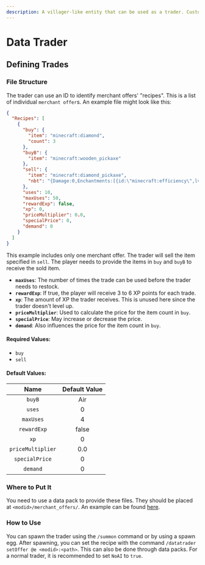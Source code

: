 ```yaml
---
description: A villager-like entity that can be used as a trader. Customizable with data packs.
---
```


# Data Trader


<ProjectHeader slug="data-trader" mcVersion="1.18" />

## Defining Trades
### File Structure
The trader can use an ID to identify merchant offers' "recipes". This is a list of individual `merchant offer`s. An
example file might look like this:
```json title="data/modid/merchant_offers/example.json"
{
  "Recipes": [
    {
      "buy": {
        "item": "minecraft:diamond",
        "count": 3
      },
      "buyB": {
        "item": "minecraft:wooden_pickaxe"
      },
      "sell": {
        "item": "minecraft:diamond_pickaxe",
        "nbt": "{Damage:0,Enchantments:[{id:\"minecraft:efficiency\",lvl:2},{id:\"minecraft:unbreaking\",lvl:10}]}"
      },
      "uses": 10,
      "maxUses": 50,
      "rewardExp": false,
      "xp": 0,
      "priceMultiplier": 0.0,
      "specialPrice": 0,
      "demand": 0
    }
  ]
}
```

This example includes only one merchant offer. The trader will sell the item specified in `sell`. The player needs to
provide the items in `buy` and `buyB` to receive the sold item.

- **`maxUses`**: The number of times the trade can be used before the trader needs to restock.
- **`rewardExp`**: If true, the player will receive 3 to 6 XP points for each trade.
- **`xp`**: The amount of XP the trader receives. This is unused here since the trader doesn't level up.
- **`priceMultiplier`**: Used to calculate the price for the item count in `buy`.
- **`specialPrice`**: May increase or decrease the price.
- **`demand`**: Also influences the price for the item count in `buy`.

#### Required Values:
- `buy`
- `sell`

#### Default Values:
|       Name        | Default Value |
|:-----------------:|:-------------:|
|      `buyB`       |      Air      |
|      `uses`       |       0       |
|     `maxUses`     |       4       |
|    `rewardExp`    |     false     |
|       `xp`        |       0       |
| `priceMultiplier` |      0.0      |
|  `specialPrice`   |       0       |
|     `demand`      |       0       |

### Where to Put It
You need to use a data pack to provide these files. They should be placed at `<modid>/merchant_offers/`. An example can
be found 
[here](https://github.com/ChaoticTrials/DataTrader/tree/1.18.x/src/main/resources/data/datatrader/merchant_offers).

### How to Use
You can spawn the trader using the `/summon` command or by using a spawn egg. After spawning, you can set the recipe
with the command `/datatrader setOffer @e <modid>:<path>`. This can also be done through data packs. For a normal
trader, it is recommended to set `NoAI` to `true`.
